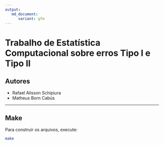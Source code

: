 ```yaml
---
output:    
   md_document:    
      variant: gfm    
---
```


# Trabalho de Estatística Computacional sobre erros Tipo I e Tipo II

## Autores

- Rafael Alisson Schipiura
- Matheus Born Cabús 

---

## Make

Para construir os arquivos, execute:

```bash
make
```
